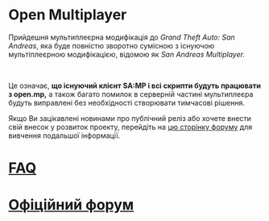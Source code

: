 # Open Multiplayer

Прийдешня мультиплеєрна модифікація до _Grand Theft Auto: San Andreas_, яка буде повністю зворотно сумісною з існуючою мультіплеєрною модифікацією, відомою як _San Andreas Multiplayer._

<br />

Це означає, **що існуючий клієнт SA:MP і всі скрипти будуть працювати з open.mp,** а також багато помилок в серверній частині мультиплеєра будуть виправлені без необхідності створювати тимчасові рішення.

Якщо Ви зацікавлені новинами про публічний реліз або хочете внести свій внесок у розвиток проекту, перейдіть на [цю сторінку форуму](https://www.burgershot.gg/showthread.php?tid=99) для вивчення подальшої інформації.

# [FAQ](/faq)

# [Офіційний форум](/forum)
